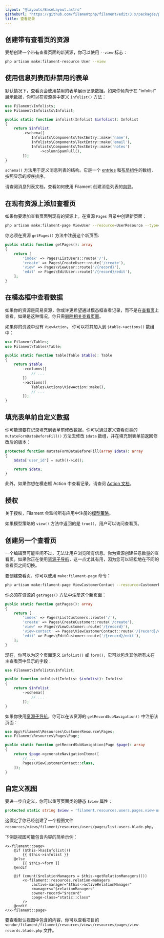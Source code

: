 ```yaml
---
layout: "@layouts/BaseLayout.astro"
githubUrl: "https://github.com/filamentphp/filament/edit/3.x/packages/panels/docs/03-resources/05-viewing-records.md"
title: 查看记录
---
```


## 创建带有查看页的资源

要想创建一个带有查看页面的新资源，你可以使用 `--view` 标志：

```bash
php artisan make:filament-resource User --view
```

## 使用信息列表而非禁用的表单

默认情况下，查看页会使用禁用的表单展示记录数据。如果你倾向于在 "infolist" 展示数据，你可以在资源类中定义 `infolist()` 方法：

```php
use Filament\Infolists;
use Filament\Infolists\Infolist;

public static function infolist(Infolist $infolist): Infolist
{
    return $infolist
        ->schema([
            Infolists\Components\TextEntry::make('name'),
            Infolists\Components\TextEntry::make('email'),
            Infolists\Components\TextEntry::make('notes')
                ->columnSpanFull(),
        ]);
}
```

`schema()` 方法用于定义消息列表的结构。它是一个 [entries](../../infolists/entries/getting-started#available-entries) 和[布局组件](../../infolists/layout/getting-started#available-layout-components)的数组，按照显示的顺序排序。

请查阅消息列表文档，查看如何使用 Filament 创建消息列表的[向导](../../infolists/getting-started)。

## 在现有资源上添加查看页

如果你要添加查看页面到现有的资源上，在资源 `Pages` 目录中创建新页面：

```bash
php artisan make:filament-page ViewUser --resource=UserResource --type=ViewRecord
```

你必须在资源 `getPages()` 方法中注册这个新页面:

```php
public static function getPages(): array
{
    return [
        'index' => Pages\ListUsers::route('/'),
        'create' => Pages\CreateUser::route('/create'),
        'view' => Pages\ViewUser::route('/{record}'),
        'edit' => Pages\EditUser::route('/{record}/edit'),
    ];
}
```

## 在模态框中查看数据

如果你的资源是简易资源，你或许更希望通过模态框查看记录，而不是在[查看页](viewing-records)上查看。如果是这种情况，你只需[删除相关查看页面](getting-started#删除资源页)。

如果你的资源中没有 `ViewAction`， 你可以将其加入到 `$table->actions()` 数组中：

```php
use Filament\Tables;
use Filament\Tables\Table;

public static function table(Table $table): Table
{
    return $table
        ->columns([
            // ...
        ])
        ->actions([
            Tables\Actions\ViewAction::make(),
            // ...
        ]);
}
```

## 填充表单前自定义数据

你可能想要在记录填充到表单前修改数据。你可以通过定义查看页类的 `mutateFormDataBeforeFill()` 方法去修改 `$data` 数组，并在填充到表单前返回修改后的版本：

```php
protected function mutateFormDataBeforeFill(array $data): array
{
    $data['user_id'] = auth()->id();

    return $data;
}
```

此外，如果你想在模态框 Action 中查看记录，请查阅 [Action 文档](../../actions/prebuilt-actions/view#填充表单前自定义数据)。

## 授权

关于授权，Filament 会监听所有应用中注册的[模型策略](https://laravel.com/docs/authorization#creating-policies)。

如果模型策略的 `view()` 方法中返回的是 `true()`，用户可以访问查看页。

## 创建另一个查看页

一个编辑页可能空间不过，无法让用户浏览所有信息。你为资源创建任意数量的查看页。如果你正在使用[资源子导航](getting-started#资源子导航)，这一点尤其有用，因为您可以轻松地在不同的查看页之间切换。

要创建查看页，你可以使用 `make:filament-page` 命令：

```bash
php artisan make:filament-page ViewCustomerContact --resource=CustomerResource --type=ViewRecord
```

你必须在资源的 `getPages()` 方法中注册这个新页面：

```php
public static function getPages(): array
{
    return [
        'index' => Pages\ListCustomers::route('/'),
        'create' => Pages\CreateCustomer::route('/create'),
        'view' => Pages\ViewCustomer::route('/{record}'),
        'view-contact' => Pages\ViewCustomerContact::route('/{record}/contact'),
        'edit' => Pages\EditCustomer::route('/{record}/edit'),
    ];
}
```

现在，你可以为这个页面定义 `infolist()` 或 `form()`，它可以包含其他所有未在主查看页中显示的字段：

```php
use Filament\Infolists\Infolist;

public function infolist(Infolist $infolist): Infolist
{
    return $infolist
        ->schema([
            // ...
        ]);
}
```

如果你使用[资源子导航](getting-started#资源子导航)，你可以在该资源的 `getRecordSubNavigation()` 中注册该页面： 

```php
use App\Filament\Resources\CustomerResource\Pages;
use Filament\Resources\Pages\Page;

public static function getRecordSubNavigation(Page $page): array
{
    return $page->generateNavigationItems([
        // ...
        Pages\ViewCustomerContact::class,
    ]);
}
```

## 自定义视图

要进一步自定义，你可以重写页面类的静态 `$view` 属性：

```php
protected static string $view = 'filament.resources.users.pages.view-user';
```

这假定了你已经创建了一个视图文件 `resources/views/filament/resources/users/pages/list-users.blade.php`。

下例是视图可能包含内容的简单示例：

```blade
<x-filament::page>
    @if ($this->hasInfolist())
        {{ $this->infolist }}
    @else
        {{ $this->form }}
    @endif

    @if (count($relationManagers = $this->getRelationManagers()))
        <x-filament::resources.relation-managers
            :active-manager="$this->activeRelationManager"
            :managers="$relationManagers"
            :owner-record="$record"
            :page-class="static::class"
        />
    @endif
</x-filament::page>
```

要查看默认视图中包含的内容，你可以查看项目的 `vendor/filament/filament/resources/views/resources/pages/view-records.blade.php` 文件。
